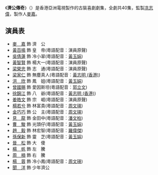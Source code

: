 {{otheruses|济公 (消歧义)}}
{{亞視劇集 
| 中文劇名=濟公傳奇
| 英文劇名={{lang|en|Zen Master}}
| 圖像=
| 製作年份=2000年
| aTV-11首播日期=2003年6月23日-2003年8月15日
| aTV-11首播時間=逢星期一至五 19:00-20:00(連廣告)
| 監製=[[冼志偉|冼志偉]]
| 編導=[[馬華幹|馬華幹]]
| 助理編導=
| 編劇=[[沈立強|沈立強]]、[[邵顯達|邵顯達]]
| 製作統籌 =[[陳玉輪|陳玉輪]]、[[馬華幹|馬華幹]]
| 編審=[[曾國賜|曾國賜]]
| 集數= 40
| 國家={{HKG}}
| 語言=[[粵語|粵語]]
| 每集長=60分鐘（連廣告）
| 製作公司=[[香港|香港]][[亞洲電視|亞洲電視]]
| 劇種=古裝喜劇
| 主演= {{nowrap|[[麥嘉|麥　嘉]]、[[吳倩蓮|吳倩蓮]]、[[黃智賢_(香港)|黃智賢]]、[[曹駿|曹　駿]]}}
| 主題曲=《濟公傳奇》
| 作曲=[[鄧文傑|鄧文傑]]
| 填詞=[[茵葵|茵　葵]]、[[沈立強|沈立強]]
| 主唱=[[麥嘉|麥　嘉]]
| 插曲=《聚散有時》
| 作曲3=[[鄧文傑|鄧文傑]]
| 填詞3=[[李敏|李　敏]]
| 主唱3=[[許秋怡|許秋怡]]
| 官方網站=
}}
《'''濟公傳奇'''》（{{lang-en|'''Zen Master'''}}）是香港亞洲電視製作的古裝喜劇劇集，全劇共40集，監製[[冼志偉|冼志偉]]，製作人[[麥嘉|麥嘉]]。

==演員表==
*[[麥嘉|麥　嘉]] 飾 濟　公
*[[黃百鳴|黃百鳴]] 飾 皇　帝(粵語配音︰演員原聲)
*[[吳倩蓮|吳倩蓮]] 飾 冷小翠(粵語配音︰[[黃玉娟|黃玉娟]])
*[[黃智賢_(香港)|黃智賢]] 飾 楊大一(粵語配音︰演員原聲)
*[[梁榮忠|梁榮忠]] 飾 志　通(粵語配音︰演員原聲)
*[[梁家仁|梁家仁]] 飾 無塵真人(粵語配音︰[[黃志明_(香港)|黃志明 (香港)]])
*[[洪欣|洪　欣]] 飾 鳳　姐(粵語配音︰[[黃玉娟|黃玉娟]])
*[[曾國賜|曾國賜]] 飾 愛因斯坦(粵語配音︰[[郭立文|郭立文]])
*[[徐錦江|徐錦江]] 飾 八　爺(粵語配音︰[[黃志明_(香港)|黃志明 (香港)]])
*[[姜皓文|姜皓文]] 飾 宗　崛(粵語配音︰演員原聲) 
*[[楊若兮|楊若兮]] 飾 林富貴(粵語配音︰[[周文瑛|周文瑛]])
*[[金巧巧|金巧巧]] 飾 公　主(粵語配音︰[[周文瑛|周文瑛]])
*[[見龍|見　龍]] 飾 金田中(粵語配音︰[[潘文柏|潘文柏]])
*[[曹駿|曹　駿]] 飾 光頭仔(粵語配音︰[[黃玉娟|黃玉娟]])
*[[趙毅|趙　毅]] 飾 林宏智(粵語配音︰[[羅偉傑|羅偉傑]])
*[[孫保新|孫保新]] 飾 靈　芝(粵語配音︰[[黃玉娟|黃玉娟]])
*[[晉松|晉　松]] 飾 大　傻
*[[楊帆|楊　帆]] 飾 左　騰
*[[周楠|周　楠]] 飾 右　騰
*[[楊蓉|楊　蓉]] 飾 冷小鳳(粵語配音：[[周文瑛|周文瑛]])
*[[聞洋|聞　洋]] 飾 少年濟公

{{Cat also|Ji濟|2003年亞視電視劇集|濟公題材電視劇}}